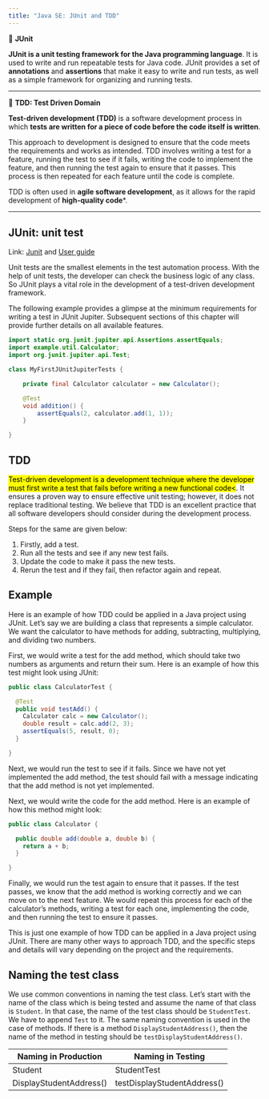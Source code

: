 ```yaml
---
title: "Java SE: JUnit and TDD"
---
```


::: {.summary}

📘 **JUnit**

**JUnit is a unit testing framework for the Java programming language**. It is used to write and run repeatable tests for Java code. JUnit provides a set of **annotations** and **assertions** that make it easy to write and run tests, as well as a simple framework for organizing and running tests.
:::

---

::: {.summary}

📘 **TDD: Test Driven Domain**

**Test-driven development (TDD)** is a software development process in which **tests are written for a piece of code before the code itself is written**.

This approach to development is designed to ensure that the code meets the requirements and works as intended. TDD involves writing a test for a feature, running the test to see if it fails, writing the code to implement the feature, and then running the test again to ensure that it passes. This process is then repeated for each feature until the code is complete.

TDD is often used in **agile software development**, as it allows for the rapid development of **high-quality code***.
:::

---

## JUnit: unit test

Link: [Junit](https://junit.org/junit5/) and [User guide](https://junit.org/junit5/docs/current/user-guide/)

Unit tests are the smallest elements in the test automation process. With the help of unit tests, the developer can check the business logic of any class. So JUnit plays a vital role in the development of a test-driven development framework.

The following example provides a glimpse at the minimum requirements for writing a test in JUnit Jupiter. Subsequent sections of this chapter will provide further details on all available features.

``` java
import static org.junit.jupiter.api.Assertions.assertEquals;
import example.util.Calculator;
import org.junit.jupiter.api.Test;

class MyFirstJUnitJupiterTests {

    private final Calculator calculator = new Calculator();

    @Test
    void addition() {
        assertEquals(2, calculator.add(1, 1));
    }

}
```

## TDD

<mark>Test-driven development is a development technique where the developer must first write a test that fails before writing a new functional code<</mark>. It ensures a proven way to ensure effective unit testing; however, it does not replace traditional testing. We believe that TDD is an excellent practice that all software developers should consider during the development process.

Steps for the same are given below:

1. Firstly, add a test.
2. Run all the tests and see if any new test fails.
3. Update the code to make it pass the new tests.
4. Rerun the test and if they fail, then refactor again and repeat.


## Example

Here is an example of how TDD could be applied in a Java project using JUnit. Let's say we are building a class that represents a simple calculator. We want the calculator to have methods for adding, subtracting, multiplying, and dividing two numbers.

First, we would write a test for the add method, which should take two numbers as arguments and return their sum. Here is an example of how this test might look using JUnit:

``` java
public class CalculatorTest {

  @Test
  public void testAdd() {
    Calculator calc = new Calculator();
    double result = calc.add(2, 3);
    assertEquals(5, result, 0);
  }

}
```

Next, we would run the test to see if it fails. Since we have not yet implemented the add method, the test should fail with a message indicating that the add method is not yet implemented.

Next, we would write the code for the add method. Here is an example of how this method might look:

``` java
public class Calculator {

  public double add(double a, double b) {
    return a + b;
  }

}
```

Finally, we would run the test again to ensure that it passes. If the test passes, we know that the add method is working correctly and we can move on to the next feature. We would repeat this process for each of the calculator's methods, writing a test for each one, implementing the code, and then running the test to ensure it passes.

This is just one example of how TDD can be applied in a Java project using JUnit. There are many other ways to approach TDD, and the specific steps and details will vary depending on the project and the requirements.

## Naming the test class
We use common conventions in naming the test class. Let’s start with the name of the class which is being tested and assume the name of that class is `Student`. In that case, the name of the test class should be `StudentTest`. We have to append `Test` to it. The same naming convention is used in the case of methods. If there is a method `DisplayStudentAddress()`, then the name of the method in testing should be `testDisplayStudentAddress()`.



| Naming in Production | Naming in Testing |
| --- | --- | 
| Student | StudentTest |
| DisplayStudentAddress() | testDisplayStudentAddress() |


